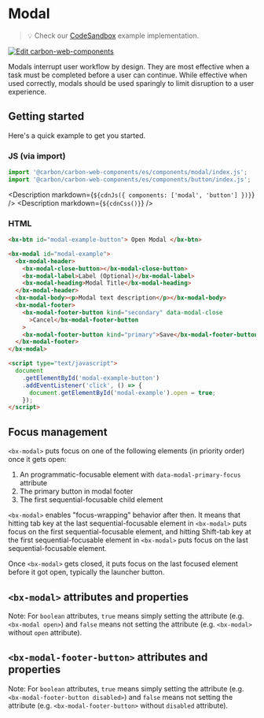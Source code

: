 
# Modal

> 💡 Check our
> [CodeSandbox](https://codesandbox.io/s/github/carbon-design-system/carbon-for-ibm-dotcom/tree/main/packages/carbon-web-components/examples/codesandbox/basic/components/modal)
> example implementation.

[![Edit carbon-web-components](https://codesandbox.io/static/img/play-codesandbox.svg)](https://codesandbox.io/s/github/carbon-design-system/carbon-for-ibm-dotcom/tree/main/packages/carbon-web-components/examples/codesandbox/basic/components/modal)

Modals interrupt user workflow by design. They are most effective when a task
must be completed before a user can continue. While effective when used
correctly, modals should be used sparingly to limit disruption to a user
experience.

## Getting started

Here's a quick example to get you started.

### JS (via import)

```javascript
import '@carbon/carbon-web-components/es/components/modal/index.js';
import '@carbon/carbon-web-components/es/components/button/index.js';
```

<Description markdown={`${cdnJs({ components: ['modal', 'button'] })}`} />
<Description markdown={`${cdnCss()}`} />

### HTML

```html
<bx-btn id="modal-example-button"> Open Modal </bx-btn>

<bx-modal id="modal-example">
  <bx-modal-header>
    <bx-modal-close-button></bx-modal-close-button>
    <bx-modal-label>Label (Optional)</bx-modal-label>
    <bx-modal-heading>Modal Title</bx-modal-heading>
  </bx-modal-header>
  <bx-modal-body><p>Modal text description</p></bx-modal-body>
  <bx-modal-footer>
    <bx-modal-footer-button kind="secondary" data-modal-close
      >Cancel</bx-modal-footer-button
    >
    <bx-modal-footer-button kind="primary">Save</bx-modal-footer-button>
  </bx-modal-footer>
</bx-modal>

<script type="text/javascript">
  document
    .getElementById('modal-example-button')
    .addEventListener('click', () => {
      document.getElementById('modal-example').open = true;
    });
</script>
```

## Focus management

`<bx-modal>` puts focus on one of the following elements (in priority order)
once it gets open:

1. An programmatic-focusable element with `data-modal-primary-focus` attribute
2. The primary button in modal footer
3. The first sequential-focusable child element

`<bx-modal>` enables "focus-wrapping" behavior after then. It means that hitting
tab key at the last sequential-focusable element in `<bx-modal>` puts focus on
the first sequential-focusable element, and hitting Shift-tab key at the first
sequential-focusable element in `<bx-modal>` puts focus on the last
sequential-focusable element.

Once `<bx-modal>` gets closed, it puts focus on the last focused element before
it got open, typically the launcher button.

## `<bx-modal>` attributes and properties

Note: For `boolean` attributes, `true` means simply setting the attribute (e.g.
`<bx-modal open>`) and `false` means not setting the attribute (e.g.
`<bx-modal>` without `open` attribute).

<Props of="bx-modal" />

## `<bx-modal-footer-button>` attributes and properties

Note: For `boolean` attributes, `true` means simply setting the attribute (e.g.
`<bx-modal-footer-button disabled>`) and `false` means not setting the attribute
(e.g. `<bx-modal-footer-button>` without `disabled` attribute).

<Props of="bx-modal-footer-button" />

